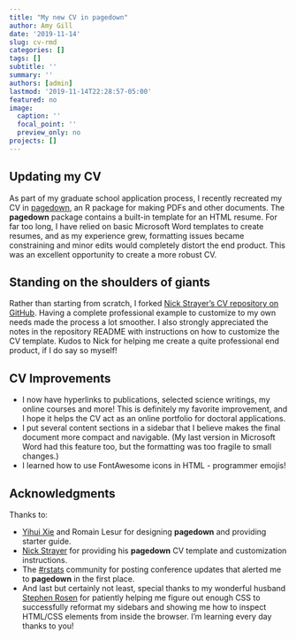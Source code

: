 ```yaml
---
title: "My new CV in pagedown"
author: Amy Gill
date: '2019-11-14'
slug: cv-rmd
categories: []
tags: []
subtitle: ''
summary: ''
authors: [admin]
lastmod: '2019-11-14T22:28:57-05:00'
featured: no
image:
  caption: ''
  focal_point: ''
  preview_only: no
projects: []
---
```


## Updating my CV

As part of my graduate school application process, I recently recreated my CV in [pagedown](https://pagedown.rbind.io/), an R package for making PDFs and other documents. The **pagedown** package contains a built-in template for an HTML resume. For far too long, I have relied on basic Microsoft Word templates to create resumes, and as my experience grew, formatting issues became constraining and minor edits would completely distort the end product. This was an excellent opportunity to create a more robust CV.

## Standing on the shoulders of giants

Rather than starting from scratch, I forked [Nick Strayer's CV repository on GitHub](https://github.com/nstrayer/cv). Having a complete professional example to customize to my own needs made the process a lot smoother. I also strongly appreciated the notes in the repository README with instructions on how to customize the CV template. Kudos to Nick for helping me create a quite professional end product, if I do say so myself!

## CV Improvements

- I now have hyperlinks to publications, selected science writings, my online courses and more! This is definitely my favorite improvement, and I hope it helps the CV act as an online portfolio for doctoral applications.
- I put several content sections in a sidebar that I believe makes the final document more compact and navigable. (My last version in Microsoft Word had this feature too, but the formatting was too fragile to small changes.)
- I learned how to use FontAwesome icons in HTML - programmer emojis!

## Acknowledgments

Thanks to:

- [Yihui Xie](yihui.name) and Romain Lesur for designing **pagedown** and providing starter guide.
- [Nick Strayer](nickstrayer.me) for providing his **pagedown** CV template and customization instructions.
- The [#rstats](https://twitter.com/hashtag/rstats?lang=en) community for posting conference updates that alerted me to **pagedown** in the first place.
- And last but certainly not least, special thanks to my wonderful husband [Stephen Rosen](http://sirosen.net/) for patiently helping me figure out enough CSS to successfully reformat my sidebars and showing me how to inspect HTML/CSS elements from inside the browser. I'm learning every day thanks to you!